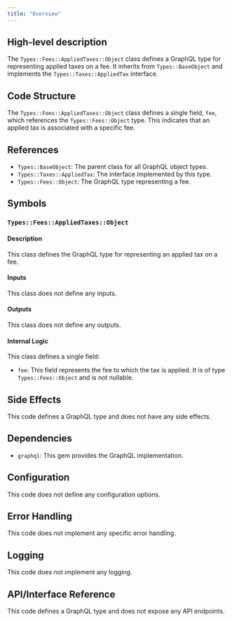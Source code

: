 ```yaml
---
title: "Overview"
---
```


## High-level description
The `Types::Fees::AppliedTaxes::Object` class defines a GraphQL type for representing applied taxes on a fee. It inherits from `Types::BaseObject` and implements the `Types::Taxes::AppliedTax` interface.

## Code Structure
The `Types::Fees::AppliedTaxes::Object` class defines a single field, `fee`, which references the `Types::Fees::Object` type. This indicates that an applied tax is associated with a specific fee.

## References
- `Types::BaseObject`: The parent class for all GraphQL object types.
- `Types::Taxes::AppliedTax`: The interface implemented by this type.
- `Types::Fees::Object`: The GraphQL type representing a fee.

## Symbols

### `Types::Fees::AppliedTaxes::Object`
#### Description
This class defines the GraphQL type for representing an applied tax on a fee.

#### Inputs
This class does not define any inputs.

#### Outputs
This class does not define any outputs.

#### Internal Logic
This class defines a single field:

- `fee`: This field represents the fee to which the tax is applied. It is of type `Types::Fees::Object` and is not nullable.

## Side Effects
This code defines a GraphQL type and does not have any side effects.

## Dependencies
- `graphql`: This gem provides the GraphQL implementation.

## Configuration
This code does not define any configuration options.

## Error Handling
This code does not implement any specific error handling.

## Logging
This code does not implement any logging.

## API/Interface Reference
This code defines a GraphQL type and does not expose any API endpoints.
